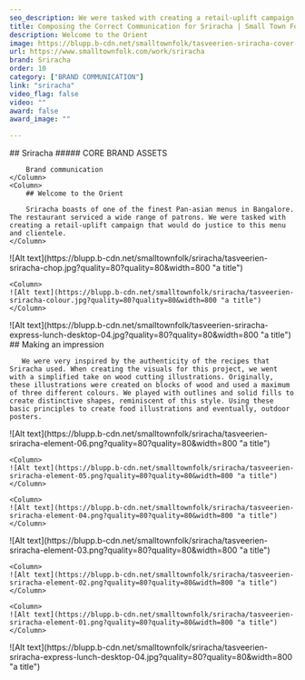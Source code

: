 ```yaml
---
seo_description: We were tasked with creating a retail-uplift campaign that would do justice to this menu and clientele. We created something valuable together.
title: Composing the Correct Communication for Sriracha | Small Town Folk — Small Town Folk
description: Welcome to the Orient 
image: https://blupp.b-cdn.net/smalltownfolk/tasveerien-sriracha-cover-desktop-02.jpg?quality=80
url: https://www.smalltownfolk.com/work/sriracha
brand: Sriracha   
order: 10
category: ["BRAND COMMUNICATION"]
link: "sriracha"
video_flag: false
video: ""
award: false
award_image: ""

---
```


<Column2>
    <Column>
        ## Sriracha
        ##### CORE BRAND ASSETS

        Brand communication
    </Column>
    <Column>  
        ## Welcome to the Orient    
        
        Sriracha boasts of one of the finest Pan-asian menus in Bangalore. The restaurant serviced a wide range of patrons. We were tasked with creating a retail-uplift campaign that would do justice to this menu and clientele.
    </Column>
</Column2>

<Column2>
    <Column>
    ![Alt text](https://blupp.b-cdn.net/smalltownfolk/sriracha/tasveerien-sriracha-chop.jpg?quality=80?quality=80&width=800 "a title")
    </Column>

    <Column>
    ![Alt text](https://blupp.b-cdn.net/smalltownfolk/sriracha/tasveerien-sriracha-colour.jpg?quality=80?quality=80&width=800 "a title")
    </Column>
</Column2>

<Column>
    ![Alt text](https://blupp.b-cdn.net/smalltownfolk/tasveerien-sriracha-express-lunch-desktop-04.jpg?quality=80?quality=80&width=800 "a title")
</Column>

<Column>
        ## Making an impression 
        
       We were very inspired by the authenticity of the recipes that Sriracha used. When creating the visuals for this project, we went with a simplified take on wood cutting illustrations. Originally, these illustrations were created on blocks of wood and used a maximum of three different colours. We played with outlines and solid fills to create distinctive shapes, reminiscent of this style. Using these basic principles to create food illustrations and eventually, outdoor posters.

</Column>

<Column3>
    <Column>
    ![Alt text](https://blupp.b-cdn.net/smalltownfolk/sriracha/tasveerien-sriracha-element-06.png?quality=80?quality=80&width=800 "a title")
    </Column>

    <Column>
    ![Alt text](https://blupp.b-cdn.net/smalltownfolk/sriracha/tasveerien-sriracha-element-05.png?quality=80?quality=80&width=800 "a title")
    </Column>

    <Column>
    ![Alt text](https://blupp.b-cdn.net/smalltownfolk/sriracha/tasveerien-sriracha-element-04.png?quality=80?quality=80&width=800 "a title")
    </Column>
</Column3>

<Column3>
    <Column>
    ![Alt text](https://blupp.b-cdn.net/smalltownfolk/sriracha/tasveerien-sriracha-element-03.png?quality=80?quality=80&width=800 "a title")
    </Column>

    <Column>
    ![Alt text](https://blupp.b-cdn.net/smalltownfolk/sriracha/tasveerien-sriracha-element-02.png?quality=80?quality=80&width=800 "a title")
    </Column>

    <Column>
    ![Alt text](https://blupp.b-cdn.net/smalltownfolk/sriracha/tasveerien-sriracha-element-01.png?quality=80?quality=80&width=800 "a title")
    </Column>
</Column3>

<Column>
    ![Alt text](https://blupp.b-cdn.net/smalltownfolk/sriracha/tasveerien-sriracha-express-lunch-desktop-04.jpg?quality=80?quality=80&width=800 "a title")
</Column>
